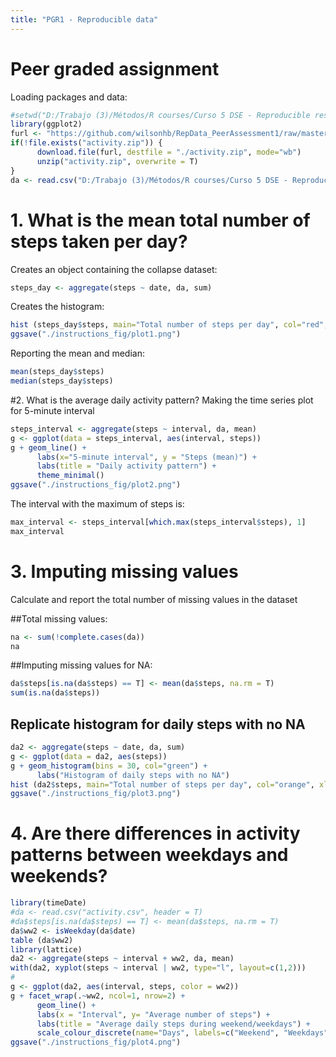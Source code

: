 ```yaml
---
title: "PGR1 - Reproducible data"
---
```


# Peer graded assignment

Loading packages and data:
```r
#setwd("D:/Trabajo (3)/Métodos/R courses/Curso 5 DSE - Reproducible research/PGA1")
library(ggplot2)
furl <- "https://github.com/wilsonhb/RepData_PeerAssessment1/raw/master/activity.zip"
if(!file.exists("activity.zip")) {
      download.file(furl, destfile = "./activity.zip", mode="wb")
      unzip("activity.zip", overwrite = T)
}
da <- read.csv("D:/Trabajo (3)/Métodos/R courses/Curso 5 DSE - Reproducible research/PGA1/activity.csv", header = T)
```

# 1. What is the mean total number of steps taken per day?
Creates an object containing the collapse dataset:
```r
steps_day <- aggregate(steps ~ date, da, sum)
```

Creates the histogram:
```r
hist (steps_day$steps, main="Total number of steps per day", col="red", xlab="Number of steps")
ggsave("./instructions_fig/plot1.png")
```

Reporting the mean and median:
```r
mean(steps_day$steps)
median(steps_day$steps)
```


#2. What is the average daily activity pattern?
Making the time series plot for 5-minute interval
```r
steps_interval <- aggregate(steps ~ interval, da, mean)
g <- ggplot(data = steps_interval, aes(interval, steps))
g + geom_line() +
      labs(x="5-minute interval", y = "Steps (mean)") +
      labs(title = "Daily activity pattern") +
      theme_minimal()
ggsave("./instructions_fig/plot2.png")
```

The interval with the maximum of steps is:
```r
max_interval <- steps_interval[which.max(steps_interval$steps), 1]
max_interval
```

# 3. Imputing missing values
Calculate and report the total number of missing values in the dataset

##Total missing values:
```r
na <- sum(!complete.cases(da))
na
```

##Imputing missing values for NA:
```r
da$steps[is.na(da$steps) == T] <- mean(da$steps, na.rm = T)
sum(is.na(da$steps))
```

## Replicate histogram for daily steps with no NA
```r
da2 <- aggregate(steps ~ date, da, sum)
g <- ggplot(data = da2, aes(steps))
g + geom_histogram(bins = 30, col="green") +
      labs("Histogram of daily steps with no NA")
hist (da2$steps, main="Total number of steps per day", col="orange", xlab="Number of steps")
ggsave("./instructions_fig/plot3.png")
```

# 4. Are there differences in activity patterns between weekdays and weekends?
```r
library(timeDate)
#da <- read.csv("activity.csv", header = T)
#da$steps[is.na(da$steps) == T] <- mean(da$steps, na.rm = T)
da$ww2 <- isWeekday(da$date)
table (da$ww2)
library(lattice)
da2 <- aggregate(steps ~ interval + ww2, da, mean)
with(da2, xyplot(steps ~ interval | ww2, type="l", layout=c(1,2)))
#
g <- ggplot(da2, aes(interval, steps, color = ww2))
g + facet_wrap(.~ww2, ncol=1, nrow=2) +
      geom_line() +
      labs(x = "Interval", y= "Average number of steps") +
      labs(title = "Average daily steps during weekend/weekdays") +
      scale_colour_discrete(name="Days", labels=c("Weekend", "Weekdays"))
ggsave("./instructions_fig/plot4.png")
```
      
      
